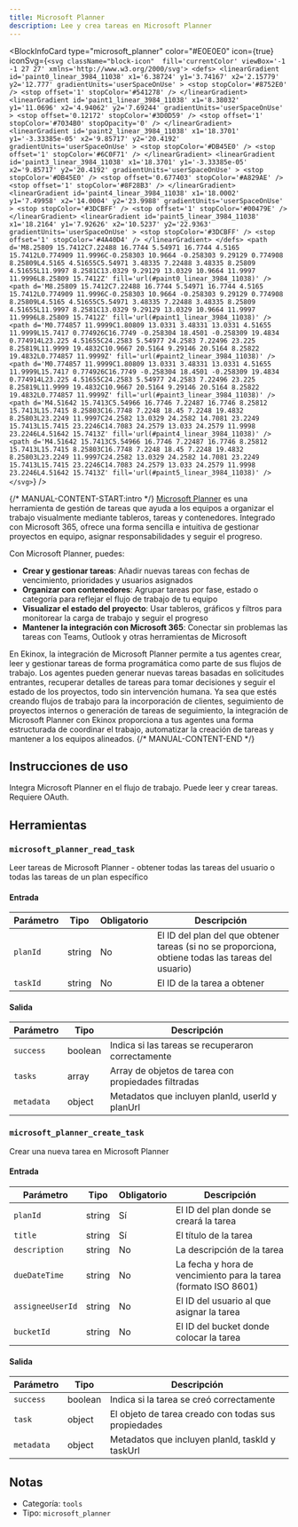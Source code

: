 ```yaml
---
title: Microsoft Planner
description: Lee y crea tareas en Microsoft Planner
---
```



<BlockInfoCard 
  type="microsoft_planner"
  color="#E0E0E0"
  icon={true}
  iconSvg={`<svg className="block-icon"  fill='currentColor' viewBox='-1 -1 27 27' xmlns='http://www.w3.org/2000/svg'>
      <defs>
        <linearGradient
          id='paint0_linear_3984_11038'
          x1='6.38724'
          y1='3.74167'
          x2='2.15779'
          y2='12.777'
          gradientUnits='userSpaceOnUse'
        >
          <stop stopColor='#8752E0' />
          <stop offset='1' stopColor='#541278' />
        </linearGradient>
        <linearGradient
          id='paint1_linear_3984_11038'
          x1='8.38032'
          y1='11.0696'
          x2='4.94062'
          y2='7.69244'
          gradientUnits='userSpaceOnUse'
        >
          <stop offset='0.12172' stopColor='#3D0D59' />
          <stop offset='1' stopColor='#7034B0' stopOpacity='0' />
        </linearGradient>
        <linearGradient
          id='paint2_linear_3984_11038'
          x1='18.3701'
          y1='-3.33385e-05'
          x2='9.85717'
          y2='20.4192'
          gradientUnits='userSpaceOnUse'
        >
          <stop stopColor='#DB45E0' />
          <stop offset='1' stopColor='#6C0F71' />
        </linearGradient>
        <linearGradient
          id='paint3_linear_3984_11038'
          x1='18.3701'
          y1='-3.33385e-05'
          x2='9.85717'
          y2='20.4192'
          gradientUnits='userSpaceOnUse'
        >
          <stop stopColor='#DB45E0' />
          <stop offset='0.677403' stopColor='#A829AE' />
          <stop offset='1' stopColor='#8F28B3' />
        </linearGradient>
        <linearGradient
          id='paint4_linear_3984_11038'
          x1='18.0002'
          y1='7.49958'
          x2='14.0004'
          y2='23.9988'
          gradientUnits='userSpaceOnUse'
        >
          <stop stopColor='#3DCBFF' />
          <stop offset='1' stopColor='#00479E' />
        </linearGradient>
        <linearGradient
          id='paint5_linear_3984_11038'
          x1='18.2164'
          y1='7.92626'
          x2='10.5237'
          y2='22.9363'
          gradientUnits='userSpaceOnUse'
        >
          <stop stopColor='#3DCBFF' />
          <stop offset='1' stopColor='#4A40D4' />
        </linearGradient>
      </defs>
      <path
        d='M8.25809 15.7412C7.22488 16.7744 5.54971 16.7744 4.5165 15.7412L0.774909 11.9996C-0.258303 10.9664 -0.258303 9.29129 0.774908 8.25809L4.5165 4.51655C5.54971 3.48335 7.22488 3.48335 8.25809 4.51655L11.9997 8.2581C13.0329 9.29129 13.0329 10.9664 11.9997 11.9996L8.25809 15.7412Z'
        fill='url(#paint0_linear_3984_11038)'
      />
      <path
        d='M8.25809 15.7412C7.22488 16.7744 5.54971 16.7744 4.5165 15.7412L0.774909 11.9996C-0.258303 10.9664 -0.258303 9.29129 0.774908 8.25809L4.5165 4.51655C5.54971 3.48335 7.22488 3.48335 8.25809 4.51655L11.9997 8.2581C13.0329 9.29129 13.0329 10.9664 11.9997 11.9996L8.25809 15.7412Z'
        fill='url(#paint1_linear_3984_11038)'
      />
      <path
        d='M0.774857 11.9999C1.80809 13.0331 3.48331 13.0331 4.51655 11.9999L15.7417 0.774926C16.7749 -0.258304 18.4501 -0.258309 19.4834 0.774914L23.225 4.51655C24.2583 5.54977 24.2583 7.22496 23.225 8.25819L11.9999 19.4832C10.9667 20.5164 9.29146 20.5164 8.25822 19.4832L0.774857 11.9999Z'
        fill='url(#paint2_linear_3984_11038)'
      />
      <path
        d='M0.774857 11.9999C1.80809 13.0331 3.48331 13.0331 4.51655 11.9999L15.7417 0.774926C16.7749 -0.258304 18.4501 -0.258309 19.4834 0.774914L23.225 4.51655C24.2583 5.54977 24.2583 7.22496 23.225 8.25819L11.9999 19.4832C10.9667 20.5164 9.29146 20.5164 8.25822 19.4832L0.774857 11.9999Z'
        fill='url(#paint3_linear_3984_11038)'
      />
      <path
        d='M4.51642 15.7413C5.54966 16.7746 7.22487 16.7746 8.25812 15.7413L15.7415 8.25803C16.7748 7.2248 18.45 7.2248 19.4832 8.25803L23.2249 11.9997C24.2582 13.0329 24.2582 14.7081 23.2249 15.7413L15.7415 23.2246C14.7083 24.2579 13.033 24.2579 11.9998 23.2246L4.51642 15.7413Z'
        fill='url(#paint4_linear_3984_11038)'
      />
      <path
        d='M4.51642 15.7413C5.54966 16.7746 7.22487 16.7746 8.25812 15.7413L15.7415 8.25803C16.7748 7.2248 18.45 7.2248 19.4832 8.25803L23.2249 11.9997C24.2582 13.0329 24.2582 14.7081 23.2249 15.7413L15.7415 23.2246C14.7083 24.2579 13.033 24.2579 11.9998 23.2246L4.51642 15.7413Z'
        fill='url(#paint5_linear_3984_11038)'
      />
    </svg>`}
/>

{/* MANUAL-CONTENT-START:intro */}
[Microsoft Planner](https://www.microsoft.com/en-us/microsoft-365/planner) es una herramienta de gestión de tareas que ayuda a los equipos a organizar el trabajo visualmente mediante tableros, tareas y contenedores. Integrado con Microsoft 365, ofrece una forma sencilla e intuitiva de gestionar proyectos en equipo, asignar responsabilidades y seguir el progreso.

Con Microsoft Planner, puedes:

- **Crear y gestionar tareas**: Añadir nuevas tareas con fechas de vencimiento, prioridades y usuarios asignados
- **Organizar con contenedores**: Agrupar tareas por fase, estado o categoría para reflejar el flujo de trabajo de tu equipo
- **Visualizar el estado del proyecto**: Usar tableros, gráficos y filtros para monitorear la carga de trabajo y seguir el progreso
- **Mantener la integración con Microsoft 365**: Conectar sin problemas las tareas con Teams, Outlook y otras herramientas de Microsoft

En Ekinox, la integración de Microsoft Planner permite a tus agentes crear, leer y gestionar tareas de forma programática como parte de sus flujos de trabajo. Los agentes pueden generar nuevas tareas basadas en solicitudes entrantes, recuperar detalles de tareas para tomar decisiones y seguir el estado de los proyectos, todo sin intervención humana. Ya sea que estés creando flujos de trabajo para la incorporación de clientes, seguimiento de proyectos internos o generación de tareas de seguimiento, la integración de Microsoft Planner con Ekinox proporciona a tus agentes una forma estructurada de coordinar el trabajo, automatizar la creación de tareas y mantener a los equipos alineados.
{/* MANUAL-CONTENT-END */}

## Instrucciones de uso

Integra Microsoft Planner en el flujo de trabajo. Puede leer y crear tareas. Requiere OAuth.

## Herramientas

### `microsoft_planner_read_task`

Leer tareas de Microsoft Planner - obtener todas las tareas del usuario o todas las tareas de un plan específico

#### Entrada

| Parámetro | Tipo | Obligatorio | Descripción |
| --------- | ---- | -------- | ----------- |
| `planId` | string | No | El ID del plan del que obtener tareas (si no se proporciona, obtiene todas las tareas del usuario) |
| `taskId` | string | No | El ID de la tarea a obtener |

#### Salida

| Parámetro | Tipo | Descripción |
| --------- | ---- | ----------- |
| `success` | boolean | Indica si las tareas se recuperaron correctamente |
| `tasks` | array | Array de objetos de tarea con propiedades filtradas |
| `metadata` | object | Metadatos que incluyen planId, userId y planUrl |

### `microsoft_planner_create_task`

Crear una nueva tarea en Microsoft Planner

#### Entrada

| Parámetro | Tipo | Obligatorio | Descripción |
| --------- | ---- | -------- | ----------- |
| `planId` | string | Sí | El ID del plan donde se creará la tarea |
| `title` | string | Sí | El título de la tarea |
| `description` | string | No | La descripción de la tarea |
| `dueDateTime` | string | No | La fecha y hora de vencimiento para la tarea (formato ISO 8601) |
| `assigneeUserId` | string | No | El ID del usuario al que asignar la tarea |
| `bucketId` | string | No | El ID del bucket donde colocar la tarea |

#### Salida

| Parámetro | Tipo | Descripción |
| --------- | ---- | ----------- |
| `success` | boolean | Indica si la tarea se creó correctamente |
| `task` | object | El objeto de tarea creado con todas sus propiedades |
| `metadata` | object | Metadatos que incluyen planId, taskId y taskUrl |

## Notas

- Categoría: `tools`
- Tipo: `microsoft_planner`
